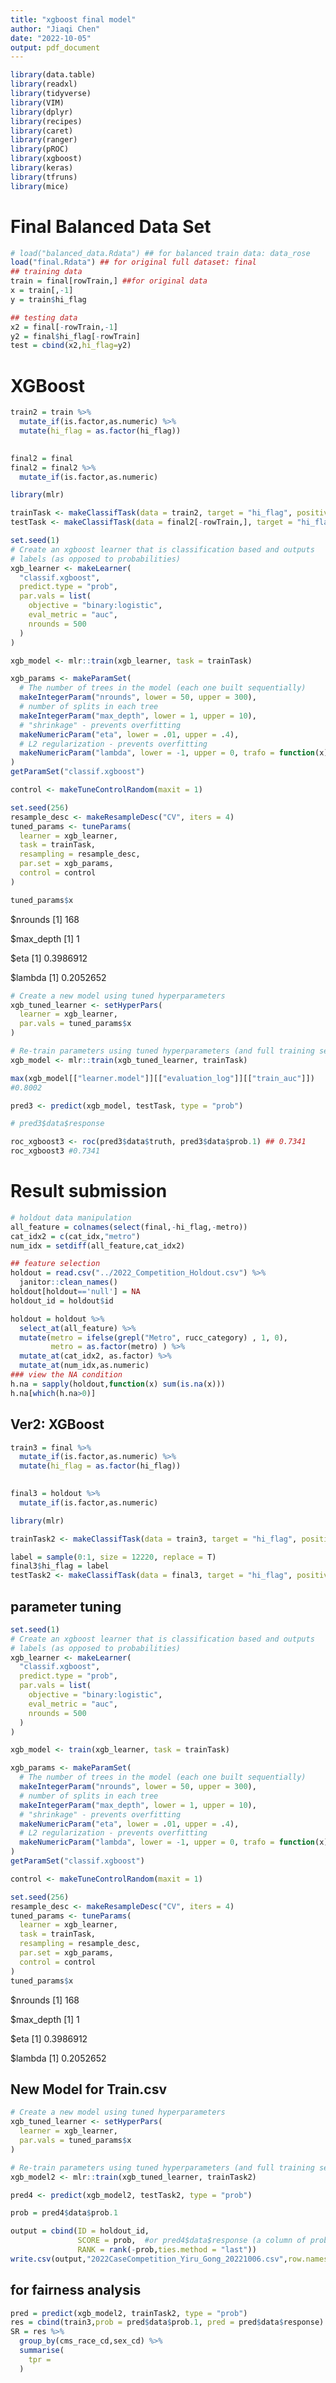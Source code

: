 ```yaml
---
title: "xgboost final model"
author: "Jiaqi Chen"
date: "2022-10-05"
output: pdf_document
---
```


```r
library(data.table)
library(readxl)
library(tidyverse)
library(VIM)
library(dplyr)
library(recipes)
library(caret)
library(ranger)
library(pROC)
library(xgboost)
library(keras)
library(tfruns)
library(mice)
```

# Final Balanced Data Set
```r
# load("balanced_data.Rdata") ## for balanced train data: data_rose
load("final.Rdata") ## for original full dataset: final 
## training data
train = final[rowTrain,] ##for original data
x = train[,-1]  
y = train$hi_flag  

## testing data
x2 = final[-rowTrain,-1]   
y2 = final$hi_flag[-rowTrain]
test = cbind(x2,hi_flag=y2)

```

# XGBoost
```r
train2 = train %>% 
  mutate_if(is.factor,as.numeric) %>% 
  mutate(hi_flag = as.factor(hi_flag))
  

final2 = final
final2 = final2 %>% 
  mutate_if(is.factor,as.numeric) 

library(mlr)

trainTask <- makeClassifTask(data = train2, target = "hi_flag", positive = 1)
testTask <- makeClassifTask(data = final2[-rowTrain,], target = "hi_flag")

set.seed(1)
# Create an xgboost learner that is classification based and outputs
# labels (as opposed to probabilities)
xgb_learner <- makeLearner(
  "classif.xgboost",
  predict.type = "prob",
  par.vals = list(
    objective = "binary:logistic",
    eval_metric = "auc",
    nrounds = 500
  )
)

xgb_model <- mlr::train(xgb_learner, task = trainTask)
```


```r
xgb_params <- makeParamSet(
  # The number of trees in the model (each one built sequentially)
  makeIntegerParam("nrounds", lower = 50, upper = 300),
  # number of splits in each tree
  makeIntegerParam("max_depth", lower = 1, upper = 10),
  # "shrinkage" - prevents overfitting
  makeNumericParam("eta", lower = .01, upper = .4),
  # L2 regularization - prevents overfitting
  makeNumericParam("lambda", lower = -1, upper = 0, trafo = function(x) 10^x)
)
getParamSet("classif.xgboost")

control <- makeTuneControlRandom(maxit = 1)

set.seed(256)
resample_desc <- makeResampleDesc("CV", iters = 4)
tuned_params <- tuneParams(
  learner = xgb_learner,
  task = trainTask,
  resampling = resample_desc,
  par.set = xgb_params,
  control = control
)

tuned_params$x
```

$nrounds
[1] 168

$max_depth
[1] 1

$eta
[1] 0.3986912

$lambda
[1] 0.2052652

```r
# Create a new model using tuned hyperparameters
xgb_tuned_learner <- setHyperPars(
  learner = xgb_learner,
  par.vals = tuned_params$x
)

# Re-train parameters using tuned hyperparameters (and full training set)
xgb_model <- mlr::train(xgb_tuned_learner, trainTask)

max(xgb_model[["learner.model"]][["evaluation_log"]][["train_auc"]])
#0.8002

pred3 <- predict(xgb_model, testTask, type = "prob")

# pred3$data$response

roc_xgboost3 <- roc(pred3$data$truth, pred3$data$prob.1) ## 0.7341
roc_xgboost3 #0.7341
```

# Result submission

```r
# holdout data manipulation
all_feature = colnames(select(final,-hi_flag,-metro))
cat_idx2 = c(cat_idx,"metro")
num_idx = setdiff(all_feature,cat_idx2)

## feature selection
holdout = read.csv("../2022_Competition_Holdout.csv") %>% 
  janitor::clean_names()
holdout[holdout=='null'] = NA
holdout_id = holdout$id

holdout = holdout %>% 
  select_at(all_feature) %>%
  mutate(metro = ifelse(grepl("Metro", rucc_category) , 1, 0),
         metro = as.factor(metro) ) %>% 
  mutate_at(cat_idx2, as.factor) %>% 
  mutate_at(num_idx,as.numeric)
### view the NA condition
h.na = sapply(holdout,function(x) sum(is.na(x)))
h.na[which(h.na>0)]
```

## Ver2: XGBoost
```r
train3 = final %>% 
  mutate_if(is.factor,as.numeric) %>% 
  mutate(hi_flag = as.factor(hi_flag))
  

final3 = holdout %>% 
  mutate_if(is.factor,as.numeric) 

library(mlr)

trainTask2 <- makeClassifTask(data = train3, target = "hi_flag", positive = 1)

label = sample(0:1, size = 12220, replace = T)
final3$hi_flag = label
testTask2 <- makeClassifTask(data = final3, target = "hi_flag", positive = 1)
```

## parameter tuning

```r
set.seed(1)
# Create an xgboost learner that is classification based and outputs
# labels (as opposed to probabilities)
xgb_learner <- makeLearner(
  "classif.xgboost",
  predict.type = "prob",
  par.vals = list(
    objective = "binary:logistic",
    eval_metric = "auc",
    nrounds = 500
  )
)

xgb_model <- train(xgb_learner, task = trainTask)
```

```r
xgb_params <- makeParamSet(
  # The number of trees in the model (each one built sequentially)
  makeIntegerParam("nrounds", lower = 50, upper = 300),
  # number of splits in each tree
  makeIntegerParam("max_depth", lower = 1, upper = 10),
  # "shrinkage" - prevents overfitting
  makeNumericParam("eta", lower = .01, upper = .4),
  # L2 regularization - prevents overfitting
  makeNumericParam("lambda", lower = -1, upper = 0, trafo = function(x) 10^x)
)
getParamSet("classif.xgboost")

control <- makeTuneControlRandom(maxit = 1)

set.seed(256)
resample_desc <- makeResampleDesc("CV", iters = 4)
tuned_params <- tuneParams(
  learner = xgb_learner,
  task = trainTask,
  resampling = resample_desc,
  par.set = xgb_params,
  control = control
)
tuned_params$x
```

$nrounds
[1] 168

$max_depth
[1] 1

$eta
[1] 0.3986912

$lambda
[1] 0.2052652


## New Model for Train.csv

```r
# Create a new model using tuned hyperparameters
xgb_tuned_learner <- setHyperPars(
  learner = xgb_learner,
  par.vals = tuned_params$x
)

# Re-train parameters using tuned hyperparameters (and full training set)
xgb_model2 <- mlr::train(xgb_tuned_learner, trainTask2)

pred4 <- predict(xgb_model2, testTask2, type = "prob")

prob = pred4$data$prob.1

```

```r
output = cbind(ID = holdout_id, 
               SCORE = prob,  #or pred4$data$response (a column of probability)
               RANK = rank(-prob,ties.method = "last"))
write.csv(output,"2022CaseCompetition_Yiru_Gong_20221006.csv",row.names = F)
```


## for fairness analysis

```r
pred = predict(xgb_model2, trainTask2, type = "prob")
res = cbind(train3,prob = pred$data$prob.1, pred = pred$data$response)
SR = res %>% 
  group_by(cms_race_cd,sex_cd) %>% 
  summarise(
    tpr = 
  )
```


